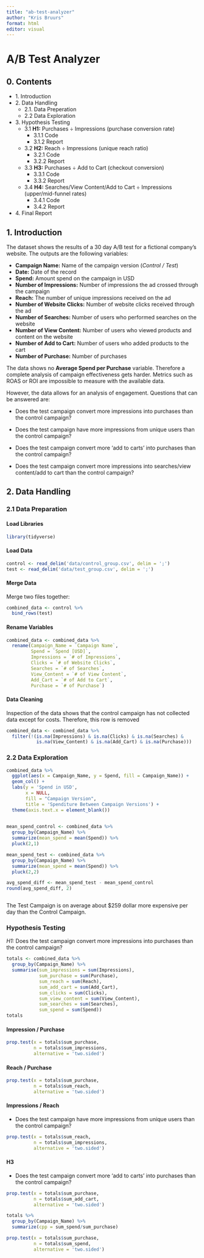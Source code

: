 ```yaml
---
title: "ab-test-analyzer"
author: "Kris Bruurs"
format: html
editor: visual
---
```


# A/B Test Analyzer

## 0. Contents

-   1\. Introduction
-   2\. Data Handling
    -   2.1. Data Preperation
    -   2.2 Data Exploration
-   3\. Hypothesis Testing
    -   3.1 **H1:** Purchases ÷ Impressions (purchase conversion rate)
        -   3.1.1 Code
        -   3.1.2 Report
    -   3.2 **H2:** Reach ÷ Impressions (unique reach ratio)
        -   3.2.1 Code
        -   3.2.2 Report
    -   3.3 **H3:** Purchases ÷ Add to Cart (checkout conversion)
        -   3.3.1 Code
        -   3.3.2 Report
    -   3.4 **H4:** Searches/View Content/Add to Cart ÷ Impressions (upper/mid-funnel rates)
        -   3.4.1 Code
        -   3.4.2 Report
-   4\. Final Report

## 1. Introduction

The dataset shows the results of a 30 day A/B test for a fictional company's website. The outputs are the following variables:

-   **Campaign Name:** Name of the campaign version (*Control / Test*)
-   **Date:** Date of the record
-   **Spend:** Amount spend on the campaign in USD
-   **Number of Impressions:** Number of impressions the ad crossed through the campaign
-   **Reach:** The number of unique impressions received on the ad
-   **Number of Website Clicks:** Number of website clicks received through the ad
-   **Number of Searches:** Number of users who performed searches on the website
-   **Number of View Content:** Number of users who viewed products and content on the website
-   **Number of Add to Cart:** Number of users who added products to the cart
-   **Number of Purchase:** Number of purchases

The data shows no **Average Spend per Purchase** variable. Therefore a complete analysis of campaign effectiveness gets harder. Metrics such as ROAS or ROI are impossible to measure with the available data.

However, the data allows for an analysis of engagement. Questions that can be answered are:

-   Does the test campaign convert more impressions into purchases than the control campaign?

-   Does the test campaign have more impressions from unique users than the control campaign?

-   Does the test campaign convert more 'add to carts' into purchases than the control campaign?

-   Does the test campaign convert more impressions into searches/view content/add to cart than the control campaign?

## 2. Data Handling

### 2.1 Data Preparation

#### Load Libraries

```r
library(tidyverse)
```

#### Load Data

```r
control <- read_delim('data/control_group.csv', delim = ';')
test <- read_delim('data/test_group.csv', delim = ';')

```

#### Merge Data

Merge two files together:

```r
combined_data <- control %>% 
  bind_rows(test)
```

#### Rename Variables

```r
combined_data <- combined_data %>% 
  rename(Campaign_Name = `Campaign Name`,
         Spend = `Spend [USD]`,
         Impressions = `# of Impressions`,
         Clicks = `# of Website Clicks`,
         Searches = `# of Searches`,
         View_Content = `# of View Content`,
         Add_Cart = `# of Add to Cart`,
         Purchase = `# of Purchase`)
```

#### Data Cleaning

Inspection of the data shows that the control campaign has not collected data except for costs. Therefore, this row is removed

```r
combined_data <- combined_data %>%
  filter(!(is.na(Impressions) & is.na(Clicks) & is.na(Searches) &
           is.na(View_Content) & is.na(Add_Cart) & is.na(Purchase)))
```

### 2.2 Data Exploration

```r
combined_data %>% 
  ggplot(aes(x = Campaign_Name, y = Spend, fill = Campaign_Name)) +
  geom_col() +
  labs(y = 'Spend in USD',
       x = NULL,
       fill = "Campaign Version",
       title = 'Spenditure Between Campaign Versions') +
  theme(axis.text.x = element_blank())
  
```

```r
mean_spend_control <- combined_data %>% 
  group_by(Campaign_Name) %>% 
  summarize(mean_spend = mean(Spend)) %>% 
  pluck(2,1)

mean_spend_test <- combined_data %>% 
  group_by(Campaign_Name) %>% 
  summarize(mean_spend = mean(Spend)) %>% 
  pluck(2,2)

avg_spend_diff <- mean_spend_test - mean_spend_control
round(avg_spend_diff, 2)
```

```r

```

The Test Campaign is on average about \$259 dollar more expensive per day than the Control Campaign.

### Hypothesis Testing

*H1:* Does the test campaign convert more impressions into purchases than the control campaign?

```r
totals <- combined_data %>% 
  group_by(Campaign_Name) %>% 
  summarise(sum_impressions = sum(Impressions),
            sum_purchase = sum(Purchase),
            sum_reach = sum(Reach),
            sum_add_cart = sum(Add_Cart),
            sum_clicks = sum(Clicks),
            sum_view_content = sum(View_Content),
            sum_searches = sum(Searches),
            sum_spend = sum(Spend))
totals
```

#### Impression / Purchase

```r
prop.test(x = totals$sum_purchase, 
          n = totals$sum_impressions,
          alternative = 'two.sided')
```

#### Reach / Purchase

```r
prop.test(x = totals$sum_purchase, 
          n = totals$sum_reach,
          alternative = 'two.sided')
```

#### Impressions / Reach

-   Does the test campaign have more impressions from unique users than the control campaign?

```r
prop.test(x = totals$sum_reach,
          n = totals$sum_impressions,
          alternative = 'two.sided')
```

#### H3

-   Does the test campaign convert more 'add to carts' into purchases than the control campaign?

```r
prop.test(x = totals$sum_purchase,
          n = totals$sum_add_cart,
          alternative = 'two.sided')
```

```r
totals %>% 
  group_by(Campaign_Name) %>% 
  summarize(cpp = sum_spend/sum_purchase)
```

```r
prop.test(x = totals$sum_purchase,
          n = totals$sum_spend,
          alternative = 'two.sided')
```
